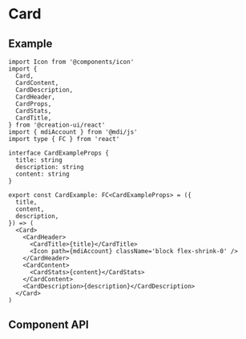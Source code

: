 # Card


<CardPlayground />

## Example

```tsx copy
import Icon from '@components/icon'
import {
  Card,
  CardContent,
  CardDescription,
  CardHeader,
  CardProps,
  CardStats,
  CardTitle,
} from '@creation-ui/react'
import { mdiAccount } from '@mdi/js'
import type { FC } from 'react'

interface CardExampleProps {
  title: string
  description: string
  content: string
}

export const CardExample: FC<CardExampleProps> = ({
  title,
  content,
  description,
}) => (
  <Card>
    <CardHeader>
      <CardTitle>{title}</CardTitle>
      <Icon path={mdiAccount} className='block flex-shrink-0' />
    </CardHeader>
    <CardContent>
      <CardStats>{content}</CardStats>
    </CardContent>
    <CardDescription>{description}</CardDescription>
  </Card>
)
```

## Component API

<PropsTable properties={properties} name='Card' />
<PropsTable properties={properties} name='CardHeader' />
<PropsTable properties={properties} name='CardTitle' />
<PropsTable properties={properties} name='CardContent' />
<PropsTable properties={properties} name='CardStats' />
<PropsTable properties={properties} name='CardDescription' />
